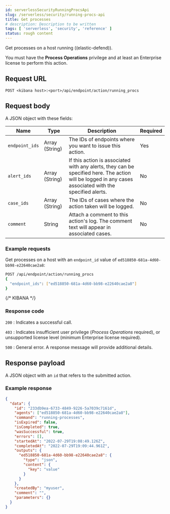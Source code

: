 ```yaml
---
id: serverlessSecurityRunningProcsApi
slug: /serverless/security/running-procs-api
title: Get processes
# description: Description to be written
tags: [ 'serverless', 'security', 'reference' ]
status: rough content
---
```


<div id="running-procs-api"></div>

Get processes on a host running ((elastic-defend)).

You must have the **Process Operations** <DocLink id="serverlessSecurityEndpointManagementReq">privilege</DocLink> and at least an Enterprise license to perform this action.

## Request URL

`POST <kibana host>:<port>/api/endpoint/action/running_procs`

## Request body

A JSON object with these fields:

| Name | Type | Description | Required |
|---|---|---|---|
| `endpoint_ids` | Array (String) | The IDs of endpoints where you want to issue this action. | Yes |
| `alert_ids` | Array (String) | If this action is associated with any alerts, they can be specified here. The action will be logged in any cases associated with the specified alerts. | No |
| `case_ids` | Array (String) | The IDs of cases where the action taken will be logged. | No |
| `comment` | String | Attach a comment to this action's log. The comment text will appear in associated cases. | No |

### Example requests

Get processes on a host with an `endpoint_id` value of `ed518850-681a-4d60-bb98-e22640cae2a8`:

```sh
POST /api/endpoint/action/running_procs
{
  "endpoint_ids": ["ed518850-681a-4d60-bb98-e22640cae2a8"]
}
```
{/* KIBANA */}

### Response code

`200` 
    : Indicates a successful call.

`403` 
    : 	Indicates insufficient user privilege (*Process Operations* required), or unsupported license level (minimum Enterprise license required).

`500` 
    : 	General error. A response message will provide additional details.

## Response payload

A JSON object with an `id` that refers to the submitted action.

### Example response

```json
{
  "data": {
    "id": "233db9ea-6733-4849-9226-5a7039c7161d",
    "agents": ["ed518850-681a-4d60-bb98-e22640cae2a8"],
    "command": "running-processes",
    "isExpired": false,
    "isCompleted": true,
    "wasSuccessful": true,
    "errors": [],
    "startedAt": "2022-07-29T19:08:49.126Z",
    "completedAt": "2022-07-29T19:09:44.961Z",
    "outputs": {
      "ed518850-681a-4d60-bb98-e22640cae2a8": {
        "type": "json",
        "content": {
          "key": "value"
        }
      }
    },
    "createdBy": "myuser",
    "comment": "",
    "parameters": {}
  }
}
```

